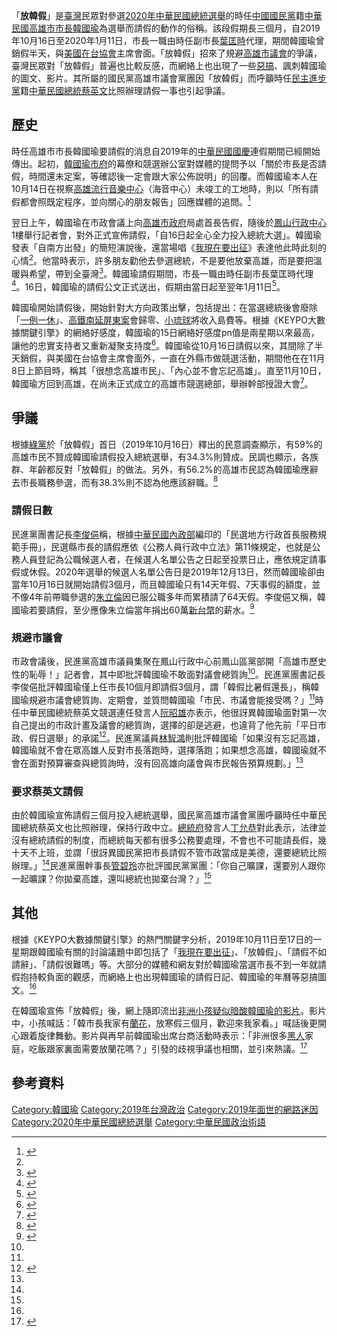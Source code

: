 {{noteTA
|1=zh-cn:网络;zh-hk:網絡;zh-tw:網路;
}}
{{不是|寒假}}
「'''放韓假'''」是[[臺灣|臺灣]]民眾對參選[[2020年中華民國總統選舉|2020年中華民國總統選舉]]的時任[[中國國民黨|中國國民黨]]籍[[中華民國|中華民國]][[高雄市市長|高雄市市長]][[韓國瑜|韓國瑜]]為選舉而請假的動作的俗稱。該段假期長三個月，自2019年10月16日至2020年1月11日，市長一職由時任副市長[[葉匡時|葉匡時]]代理，期間韓國瑜曾銷假半天，與[[美國在台協會|美國在台協會]]主席會面。「放韓假」招來了規避[[高雄市議會|高雄市議會]]的爭議，臺灣民眾對「放韓假」普遍也比較反感，而網絡上也出現了一些[[惡搞文化|惡搞]]、諷刺韓國瑜的圖文、影片。其所屬的國民黨高雄市議會黨團因「放韓假」而呼籲時任[[民主進步黨|民主進步黨]]籍[[中華民國總統|中華民國總統]][[蔡英文|蔡英文]]比照辦理請假一事也引起爭議。

==歷史==
時任高雄市市長韓國瑜要請假的消息自2019年的[[國慶日_(中華民國)|中華民國國慶]]連假期間已經開始傳出。起初，[[韓國瑜市府|韓國瑜市府]]的幕僚和競選辦公室對媒體的提問予以「關於市長是否請假，時間還未定案，等確認後一定會跟大家公佈說明」的回覆。而韓國瑜本人在10月14日在視察[[高雄流行音樂中心|高雄流行音樂中心]]（海音中心）未竣工的工地時，則以「所有請假都會照既定程序，並向關心的朋友報告」回應媒體的追問。<ref name="蘋果日報">{{cite news|url=https://tw.appledaily.com/new/realtime/20191015/1648676/|title=【放韓假1】韓國瑜正式請假！　高唱《我現在要出征》拚總統大選|date=2019-10-15|author1=石秀華|author2=周昭平|newspaper=蘋果日報|access-date=2019-12-11|archive-url=https://web.archive.org/web/20191213075247/https://tw.appledaily.com/new/realtime/20191015/1648676/|archive-date=2019-12-13|dead-url=no}}</ref>

翌日上午，韓國瑜在市政會議上向[[高雄市政府|高雄市政府]]局處首長告假，隨後於[[鳳山行政中心|鳳山行政中心]]1樓舉行記者會，對外正式宣佈請假，「自16日起全心全力投入總統大選」。韓國瑜發表「自南方出發」的簡短演說後，還當場唱《[[我現在要出征|我現在要出征]]》表達他此時此刻的心情<ref name="蘋果日報"/>。他當時表示，許多朋友勸他去參選總統，不是要他放棄高雄，而是要把溫暖與希望，帶到全臺灣<ref name="民報">{{cite news|url=https://www.peoplenews.tw/news/e455d15e-0640-4239-9593-930e2aa07008|title=放「韓假」了！韓國瑜正式宣布請假拼選舉 高唱我現在要出征|date=2019-10-15|newspaper=民報|access-date=2019-12-11|archive-url=https://web.archive.org/web/20191211092120/https://www.peoplenews.tw/news/e455d15e-0640-4239-9593-930e2aa07008|archive-date=2019-12-11|dead-url=no}}</ref>。韓國瑜請假期間，市長一職由時任副市長葉匡時代理<ref>{{cite news|website=香港01|author=張育銘|date=2019-10-15|title=【觀察】請假的「落跑市長」 韓國瑜如何背水一戰？|url=https://www.hk01.com/台灣新聞/386366/觀察-請假的-落跑市長-韓國瑜如何背水一戰|accessdate=2020-02-03|archivedate=2020-02-03|deadurl=no|archiveurl=https://web.archive.org/web/20200203035206/https://www.hk01.com/%E5%8F%B0%E7%81%A3%E6%96%B0%E8%81%9E/386366/%E8%A7%80%E5%AF%9F-%E8%AB%8B%E5%81%87%E7%9A%84-%E8%90%BD%E8%B7%91%E5%B8%82%E9%95%B7-%E9%9F%93%E5%9C%8B%E7%91%9C%E5%A6%82%E4%BD%95%E8%83%8C%E6%B0%B4%E4%B8%80%E6%88%B0}}</ref>。16日，韓國瑜的請假公文正式送出，假期由當日起至翌年1月11日<ref>{{cite news|newspaper=自由時報|title=韓國瑜竟要小英請假拚選舉 王丹砲轟：「政壇沈玉琳」|date=2019-10-16|url=https://news.ltn.com.tw/news/politics/breakingnews/2948358|access-date=2020-02-03|archive-url=https://web.archive.org/web/20191023075525/https://news.ltn.com.tw/news/politics/breakingnews/2948358|archive-date=2019-10-23|dead-url=no}}</ref>。

韓國瑜開始請假後，開始針對大方向政策出擊，包括提出：在當選總統後會廢除「[[一例一休|一例一休]]」、[[台灣高鐵|高鐵]][[高鐵延伸屏東|南延屏東案]]會歸零、[[琉球嶼|小琉球]]將收入島費等。根據《KEYPO大數據關鍵引擎》的網絡好感度，韓國瑜的15日網絡好感度pn值是兩星期以來最高，讓他的忠實支持者又重新凝聚支持度<ref name="聯合新聞網">{{cite news|url=https://udn.com/news/story/12702/4115398|title=「放韓假」有助選情？ 韓國瑜當選率落後 粉絲成長數曝關鍵致命傷！|date=2019-10-20|website=聯合新聞網|access-date=2019-12-11|archive-url=https://web.archive.org/web/20191211191424/https://udn.com/news/story/12702/4115398|archive-date=2019-12-11|dead-url=no}}</ref>。韓國瑜從10月16日請假以來，其間除了半天銷假，與美國在台協會主席會面外，一直在外縣市做競選活動，期間他在在11月8日上節目時，稱其「很想念高雄市民」、「內心並不會忘記高雄」。直至11月10日，韓國瑜方回到高雄，在尚未正式成立的高雄市競選總部，舉辦幹部授證大會<ref name="自由時報">{{cite news|url=https://news.ltn.com.tw/news/politics/breakingnews/2972163|title=「放韓假」24天 上節目喊「想念高雄市民」|author=葛祐豪|date=2019-11-09|newspaper=自由時報|access-date=2019-12-11|archive-url=https://web.archive.org/web/20191109165952/https://news.ltn.com.tw/news/politics/breakingnews/2972163|archive-date=2019-11-09|dead-url=no}}</ref>。

==爭議==
根據[[綠黨_(臺灣)|綠黨]]於「放韓假」首日（2019年10月16日）釋出的民意調查顯示，有59%的高雄市民不贊成韓國瑜請假投入總統選舉，有34.3%則贊成。民調也顯示，各族群、年齡都反對「放韓假」的做法。另外，有56.2%的高雄市民認為韓國瑜應辭去市長職務參選，而有38.3%則不認為他應該辭職。<ref name="上報">{{cite news|url=https://www.upmedia.mg/news_info.php?SerialNo=73429|title=【綠黨民調】韓國瑜放韓假　高雄人59%不滿、51%贊成罷免|date=2019-10-16|newspaper=上報|author=李紹瑜|access-date=2019-12-11|archive-url=https://web.archive.org/web/20191212072526/https://www.upmedia.mg/news_info.php?SerialNo=73429|archive-date=2019-12-12|dead-url=no}}</ref>

===請假日數===
民進黨團書記長[[李俊俋|李俊俋]]稱，根據[[中華民國內政部|中華民國內政部]]編印的「民選地方行政首長服務規範手冊」，民選縣市長的請假應依《公務人員行政中立法》第11條規定，也就是公務人員登記為公職候選人者，在候選人名單公告之日起至投票日止，應依規定請事假或休假。2020年選舉的候選人名單公告日是2019年12月13日，然而韓國瑜卻由當年10月16日就開始請假3個月，而且韓國瑜只有14天年假、7天事假的額度，並不像4年前帶職參選的[[朱立倫|朱立倫]]因已服公職多年而累積請了64天假。李俊俋又稱，韓國瑜若要請假，至少應像朱立倫當年捐出60萬[[新台幣|新台幣]]的薪水。<ref name="風傳媒">{{cite news|url=https://www.storm.mg/article/1830062|title=正式「放韓假」 綠委：韓國瑜只有14天年假、7天事假|author=林瑋豐|date=2019-10-15|website=風傳媒|access-date=2019-12-11|archive-url=https://web.archive.org/web/20191211093651/https://www.storm.mg/article/1830062|archive-date=2019-12-11|dead-url=no}}</ref>

===規避市議會===
市政會議後，民進黨高雄市議員集聚在鳳山行政中心前鳳山區黨部開「高雄市歷史性的恥辱！」記者會，其中即批評韓國瑜不敢面對議會總質詢<ref name="蘋果日報"/>。民進黨團書記長李俊俋批評韓國瑜僅上任市長10個月即請假3個月，謂「韓假比暑假還長」，稱韓國瑜規避市議會總質詢、定期會，並質問韓國瑜「市民、市議會能接受嗎？」<ref name="風傳媒"/>時任中華民國總統蔡英文競選連任發言人[[阮昭雄|阮昭雄]]亦表示，他很訝異韓國瑜面對第一次自己提出的市政計畫及議會的總質詢，選擇的卻是逃避，也違背了他先前「平日市政、假日選舉」的承諾<ref name="聯合報">{{cite news|url=https://udn.com/vote2020/story/12702/4106213|title=藍要求蔡英文比照韓國瑜請假 府：沒有總統請假制度|date=2019-10-15|newspaper=聯合報|author=丘采薇|access-date=2019-12-11|archive-url=https://web.archive.org/web/20191016185107/https://udn.com/vote2020/story/12702/4106213|archive-date=2019-10-16|dead-url=no}}</ref>。民進黨議員[[林智鴻|林智鴻]]則批評韓國瑜「如果沒有忘記高雄，韓國瑜就不會在眾高雄人反對市長落跑時，選擇落跑；如果想念高雄，韓國瑜就不會在面對預算審查與總質詢時，沒有回高雄向議會與市民報告預算規劃。」<ref name="自由時報"/>

===要求蔡英文請假===
由於韓國瑜宣佈請假三個月投入總統選舉，國民黨高雄市議會黨團呼籲時任中華民國總統蔡英文也比照辦理，保持行政中立。[[中華民國總統府|總統府]]發言人[[丁允恭|丁允恭]]對此表示，法律並沒有總統請假的制度，而總統每天都有很多公務要處理，不會也不可能請長假，幾十天不上班，並謂「很訝異國民黨把市長請假不管市政當成是美德，還要總統比照辦理。」<ref name="聯合報"/>民進黨團幹事長[[管碧玲|管碧玲]]亦批評國民黨黨團：「你自己曠課，還要別人跟你一起曠課？你拋棄高雄，還叫總統也拋棄台灣？」<ref name="風傳媒"/>

==其他==
根據《KEYPO大數據關鍵引擎》的熱門關鍵字分析，2019年10月11日至17日的一星期跟韓國瑜有關的討論議題中即包括了「[[我現在要出征|我現在要出征]]」、「放韓假」、「請假不如請辭」、「請假很難嗎」等。大部分的媒體和網友對於韓國瑜當選市長不到一年就請假抱持較負面的觀感，而網絡上也出現韓國瑜的請假日記、韓國瑜的年曆等惡搞圖文。<ref name="聯合新聞網"/>

在韓國瑜宣佈「放韓假」後，網上隨即流出[[黑人舉牌喊話影片|非洲小孩疑似暗酸韓國瑜的影片]]。影片中，小孩喊話：「韓市長我家有[[蘭花|蘭花]]，放寒假三個月，歡迎來我家看。」喊話後更開心跟着旋律舞動。影片與再早前韓國瑜出席台商活動時表示：「非洲很多[[黑人|黑人]]家庭，吃飯跟家裏面需要放蘭花嗎？」引發的歧視爭議也相關，並引來熱議。<ref name="東森新聞">{{cite news|url=https://news.ebc.net.tw/News/politics/182177|title=漂洋過海來黑韓？非洲童：放韓假到我家看蘭花|date=2019-10-17|website=東森新聞|access-date=2019-12-11|archive-url=https://web.archive.org/web/20191211092115/https://news.ebc.net.tw/News/politics/182177|archive-date=2019-12-11|dead-url=no}}</ref>

==參考資料==
{{reflist|30em}}

{{韓國瑜}}
{{高雄}}
{{portal bar|台灣|政治}}
[[Category:韓國瑜|Category:韓國瑜]]
[[Category:2019年台灣政治|Category:2019年台灣政治]]
[[Category:2019年面世的網路迷因|Category:2019年面世的網路迷因]]
[[Category:2020年中華民國總統選舉|Category:2020年中華民國總統選舉]]
[[Category:中華民國政治術語|Category:中華民國政治術語]]